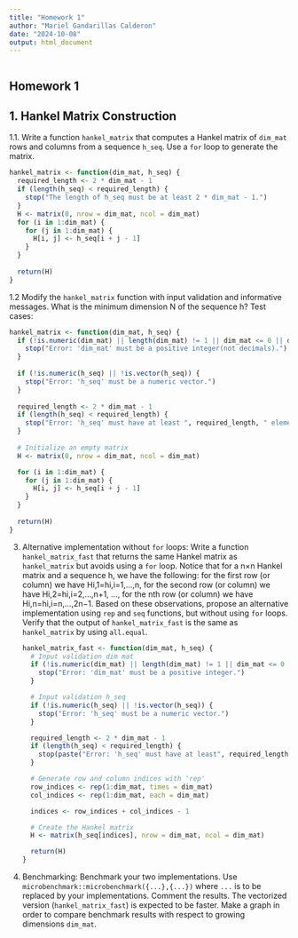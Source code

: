 ```yaml
---
title: "Homework 1"
author: "Mariel Gandarillas Calderon"
date: "2024-10-08"
output: html_document
---
```


```         
```

## Homework 1

## 1. Hankel Matrix Construction

1.1. Write a function `hankel_matrix` that computes a Hankel matrix of `dim_mat` rows and columns from a sequence `h_seq`. Use a `for` loop to generate the matrix.

```r
hankel_matrix <- function(dim_mat, h_seq) {
  required_length <- 2 * dim_mat - 1
  if (length(h_seq) < required_length) {
    stop("The length of h_seq must be at least 2 * dim_mat - 1.")
  }
  H <- matrix(0, nrow = dim_mat, ncol = dim_mat)
  for (i in 1:dim_mat) {
    for (j in 1:dim_mat) {
      H[i, j] <- h_seq[i + j - 1]
    }
  }
  
  return(H)
}
```

1.2 Modify the `hankel_matrix` function with input validation and informative messages. What is the minimum dimension N of the sequence h? Test cases:

```r
hankel_matrix <- function(dim_mat, h_seq) {
  if (!is.numeric(dim_mat) || length(dim_mat) != 1 || dim_mat <= 0 || dim_mat != as.integer(dim_mat)) {
    stop("Error: 'dim_mat' must be a positive integer(not decimals).")
  }
 
  if (!is.numeric(h_seq) || !is.vector(h_seq)) {
    stop("Error: 'h_seq' must be a numeric vector.")
  }
  
  required_length <- 2 * dim_mat - 1
  if (length(h_seq) < required_length) {
    stop("Error: 'h_seq' must have at least ", required_length, " elements to form a Hankel matrix of dimension ", dim_mat, "x", dim_mat, ".")
  }
  
  # Initialize an empty matrix
  H <- matrix(0, nrow = dim_mat, ncol = dim_mat)

  for (i in 1:dim_mat) {
    for (j in 1:dim_mat) {
      H[i, j] <- h_seq[i + j - 1]
    }
  }
  
  return(H)
}
```

3.  Alternative implementation without `for` loops: Write a function `hankel_matrix_fast` that returns the same Hankel matrix as `hankel_matrix` but avoids using a `for` loop. Notice that for a n×n Hankel matrix and a sequence h, we have the following: for the first row (or column) we have Hi,1=hi,i=1,…,n, for the second row (or column) we have Hi,2=hi,i=2,…,n+1, …, for the nth row (or column) we have Hi,n=hi,i=n,…,2n−1. Based on these observations, propose an alternative implementation using `rep` and `seq` functions, but without using `for` loops. Verify that the output of `hankel_matrix_fast` is the same as `hankel_matrix` by using `all.equal`.

    ```r
    hankel_matrix_fast <- function(dim_mat, h_seq) {
      # Input validation dim mat
      if (!is.numeric(dim_mat) || length(dim_mat) != 1 || dim_mat <= 0 || dim_mat != as.integer(dim_mat)) {
        stop("Error: 'dim_mat' must be a positive integer.")
      }
      
      # Input validation h_seq
      if (!is.numeric(h_seq) || !is.vector(h_seq)) {
        stop("Error: 'h_seq' must be a numeric vector.")
      }

      required_length <- 2 * dim_mat - 1
      if (length(h_seq) < required_length) {
        stop(paste("Error: 'h_seq' must have at least", required_length, "elements to form a Hankel matrix of dimension", dim_mat, "x", dim_mat, "."))
      }
      
      # Generate row and column indices with 'rep' 
      row_indices <- rep(1:dim_mat, times = dim_mat)
      col_indices <- rep(1:dim_mat, each = dim_mat)
      
      indices <- row_indices + col_indices - 1
      
      # Create the Hankel matrix 
      H <- matrix(h_seq[indices], nrow = dim_mat, ncol = dim_mat)
      
      return(H)
    }
    ```

4.  Benchmarking: Benchmark your two implementations. Use `microbenchmark::microbenchmark({...},{...})` where `...` is to be replaced by your implementations. Comment the results. The vectorized version (`hankel_matrix_fast`) is expected to be faster. Make a graph in order to compare benchmark results with respect to growing dimensions `dim_mat`.

```r

```
